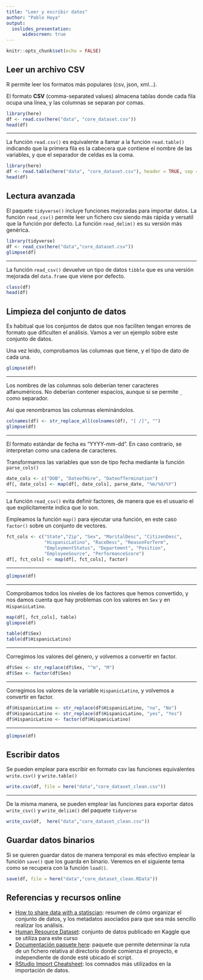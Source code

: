 ```yaml
---
title: "Leer y escribir datos"
author: "Pablo Haya"
output: 
  ioslides_presentation:
      widescreen: true
---
```


```r
knitr::opts_chunk$set(echo = FALSE)
```

## Leer un archivo CSV

R permite leer los formatos más populares (csv, json, xml...). 

El formato **CSV** (comma-separated values) almacena tablas donde cada fila ocupa una línea, y las columnas se separan por comas.

```r
library(here)
df <- read.csv(here("data", "core_dataset.csv"))
head(df)
```

---

La función `read.csv()` es equivalente a llamar a la función `read.table()` indicando que la primera fila es la cabecera que contiene el nombre de las variables, y que el separador de celdas es la coma.

```r
library(here)
df <- read.table(here("data", "core_dataset.csv"), header = TRUE, sep = ",")
head(df)
```

## Lectura avanzada

El paquete `tidyverse()` incluye funciones mejoradas para importar datos. La función `read_csv()` permite leer un fichero csv siendo más rápida y versatil que la función por defecto. La función `read_delim()` es su versión más genérica.

```r
library(tidyverse)
df <- read_csv(here("data","core_dataset.csv"))
glimpse(df)
```

---

La función `read_csv()` devuelve un tipo de datos `tibble` que es una versión mejorada del `data.frame` que viene por defecto.

```r
class(df)
head(df)
```

## Limpieza del conjunto de datos

Es habitual que los conjuntos de datos que nos faciliten tengan errores de formato que dificulten el análisis. Vamos a ver un ejemplo sobre este conjunto de datos.

Una vez leido, comprobamos las columnas que tiene, y el tipo de dato de cada una.

```r
glimpse(df)
```

---

Los nombres de las columnas solo deberían tener caracteres alfanuméricos. No deberían contener espacios, aunque si se permite `_` como separador.

Así que renombramos las columnas eleminándolos.

```r
colnames(df) <- str_replace_all(colnames(df), "[ /]", "")
glimpse(df)
```

---

El formato estándar de fecha es "YYYY-mm-dd". En caso contrario, se interpretan como una cadena de caracteres.

Transformamos las variables que son de tipo fecha mediante la función `parse_cols()`

```r
date_cols <- c("DOB", "DateofHire", "DateofTermination")
df[, date_cols] <- map(df[, date_cols], parse_date, "%m/%d/%Y")
```

---

La función `read_csv()` evita definir factores, de manera que es el usuario el que explícitamente indica que lo son.

Empleamos la función `map()` para ejecutar una función, en este caso `factor()` sobre un conjunto de vectores. 

```r
fct_cols <- c("State","Zip", "Sex", "MaritalDesc", "CitizenDesc", 
              "HispanicLatino", "RaceDesc", "ReasonForTerm", 
              "EmploymentStatus", "Department", "Position", 
              "EmployeeSource", "PerformanceScore")
df[, fct_cols] <- map(df[, fct_cols], factor)
```
---

```r
glimpse(df)
```

---

Comprobamos todos los niveles de los factores que hemos convertido, y nos damos cuenta que hay problemas con los valores en `Sex` y en `HispanicLatino`.

```r
map(df[, fct_cols], table)
glimpse(df)
```

```r
table(df$Sex)
table(df$HispanicLatino)
```

---

Corregimos los valores del género, y volvemos a convertir en factor.

```r
df$Sex <- str_replace(df$Sex, "^m", "M")
df$Sex <- factor(df$Sex)
```

---

Corregimos los valores de la variable `HispanicLatino`, y volvemos a convertir en factor.

```r
df$HispanicLatino <- str_replace(df$HispanicLatino, "no", "No")
df$HispanicLatino <- str_replace(df$HispanicLatino, "yes", "Yes")
df$HispanicLatino <- factor(df$HispanicLatino)
```

---

```r
glimpse(df)
```

## Escribir datos

Se pueden emplear para escribir en formato csv las funciones equivalentes `write.csv()` y `write.table()` 

```r
write.csv(df, file = here("data","core_dataset_clean.csv"))
```

---

De la misma manera, se pueden emplear las funciones para exportar datos `write_csv()` y `write_deliim()` del paquete `tidyverse`

```r
write_csv(df,  here("data","core_dataset_clean.csv"))
```

## Guardar datos binarios

Si se quieren guardar datos de manera temporal es más efectivo emplear la función `save()` que los guarda en binario. Veremos en el siguiente tema como se recupera con la función `load()`.

```r
save(df, file = here("data","core_dataset_clean.RData"))
```

## Referencias y recursos online

* [How to share data with a statiscian](https://github.com/jtleek/datasharing): resumen de cómo organizar el conjunto de datos, y los metadatos asociados para que sea más sencillo realizar los análisis.
* [Human Resource Dataset](https://www.kaggle.com/rhuebner/human-resources-data-set): conjunto de datos publicado en Kaggle que se utiliza para este curso
* [Documentación paquete here](https://here.r-lib.org/): paquete que permite determinar la ruta de un fichero relativa al directorio donde comienza el proyecto, e independiente de donde esté ubicado el script.
* [RStudio Import Cheatsheet](https://rawgit.com/rstudio/cheatsheets/master/data-import.pdf): los comnados más utilizados en la importación de datos.
